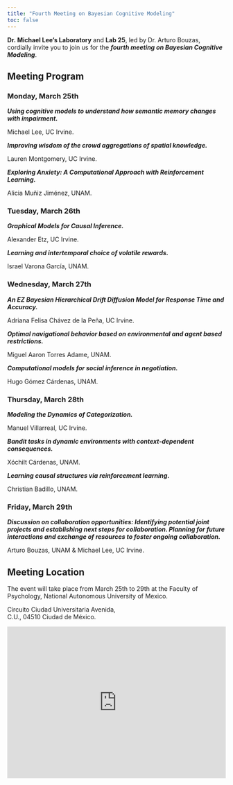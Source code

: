 ```yaml
---
title: "Fourth Meeting on Bayesian Cognitive Modeling"
toc: false
---
```


<div>
<p>
**Dr. Michael Lee's Laboratory** and **Lab 25**, led by Dr. Arturo Bouzas, cordially invite you to join us for the ***fourth meeting on Bayesian Cognitive Modeling***. 

</p>
</div>


## Meeting Program  

### Monday, March 25th

***Using cognitive models to understand how semantic memory changes with impairment.***

Michael Lee, UC Irvine.

***Improving wisdom of the crowd aggregations of spatial knowledge.***

Lauren Montgomery, UC Irvine.

***Exploring Anxiety: A Computational Approach with Reinforcement Learning.***

Alicia Muñiz Jiménez, UNAM.

### Tuesday, March 26th

***Graphical Models for Causal Inference.***

Alexander Etz, UC Irvine.

***Learning and intertemporal choice of volatile rewards.***

Israel Varona García, UNAM.

### Wednesday, March 27th

***An EZ Bayesian Hierarchical Drift Diffusion Model for Response Time and Accuracy.***

Adriana Felisa Chávez de la Peña, UC Irvine.

***Optimal navigational behavior based on environmental and agent based restrictions.***

Miguel Aaron Torres Adame, UNAM.

***Computational models for social inference in negotiation.***

Hugo Gómez Cárdenas, UNAM.

### Thursday, March 28th

***Modeling the Dynamics of Categorization.***

Manuel Villarreal, UC Irvine.

***Bandit tasks in dynamic environments with context-dependent consequences.***

Xóchilt Cárdenas, UNAM.

***Learning causal structures via reinforcement learning.***

Christian Badillo, UNAM.

### Friday, March 29th

***Discussion on collaboration opportunities: Identifying potential joint projects and establishing next steps for collaboration. Planning for future interactions and exchange of resources to foster ongoing collaboration.***

Arturo Bouzas, UNAM & Michael Lee, UC Irvine.

## Meeting Location

<div>
<p>
The event will take place from March 25th to 29th at the Faculty of Psychology, National Autonomous University of Mexico.  
</p>
</div>

<div>
<p>Circuito Ciudad Universitaria Avenida, <br>
C.U., 04510 Ciudad de México.<p>
</div>

<div style="text-decoration:none; overflow:hidden;max-width:100%;width:700px;height:350px;"><div id="canvas-for-googlemap" style="height:100%; width:100%;max-width:100%;"><iframe style="height:100%;width:100%;border:0;" frameborder="0" src="https://www.google.com/maps/embed/v1/place?q=Facultad+de+Psicología+UNAM,+Ciudad+Universitaria,+Ciudad+de+México,+CDMX,+México&key=AIzaSyBFw0Qbyq9zTFTd-tUY6dZWTgaQzuU17R8"></iframe></div><a class="googlecoder" href="https://www.bootstrapskins.com/themes" id="enable-map-info">premium bootstrap themes</a><style>#canvas-for-googlemap img{max-width:none!important;background:none!important;font-size: inherit;font-weight:inherit;}</style></div>

<div>
<br> </br>
</div>
